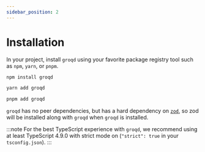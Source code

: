 ```yaml
---
sidebar_position: 2
---
```



# Installation

In your project, install `groqd` using your favorite package registry tool such as `npm`, `yarn`, or `pnpm`.

<Tabs>
<TabItem value="npm" label="NPM">

```sh
npm install groqd
```

</TabItem>
<TabItem value="yarn" label="Yarn">

```sh
yarn add groqd
```

</TabItem>
<TabItem value="pnpm" label="pnpm">

```sh
pnpm add groqd
```

</TabItem>
</Tabs>

`groqd` has no peer dependencies, but has a hard dependency on [`zod`](https://zod.dev/), so zod will be installed along with `groqd` when `groqd` is installed.

:::note
For the best TypeScript experience with `groqd`, we recommend using at least TypeScript 4.9.0 with strict mode on (`"strict": true` in your `tsconfig.json`).
:::

